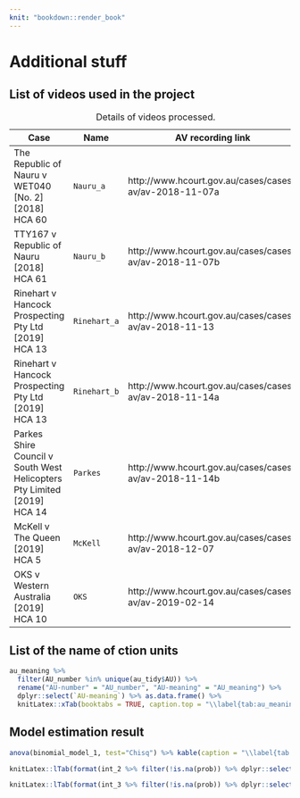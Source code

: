 ```yaml
---
knit: "bookdown::render_book"
---
```


\appendix

# Additional stuff

## List of videos used in the project

|Case|Name|AV recording link|
|----|--|----|
|The Republic of Nauru v WET040 [No. 2] [2018] HCA 60|`Nauru_a`|http://www.hcourt.gov.au/cases/cases-av/av-2018-11-07a|
|TTY167 v Republic of Nauru [2018] HCA 61|`Nauru_b`|http://www.hcourt.gov.au/cases/cases-av/av-2018-11-07b|
|Rinehart v Hancock Prospecting Pty Ltd [2019] HCA 13|`Rinehart_a`|http://www.hcourt.gov.au/cases/cases-av/av-2018-11-13|
|Rinehart v Hancock Prospecting Pty Ltd [2019] HCA 13|`Rinehart_b`|http://www.hcourt.gov.au/cases/cases-av/av-2018-11-14a|
|Parkes Shire Council v South West Helicopters Pty Limited [2019] HCA 14|`Parkes`|http://www.hcourt.gov.au/cases/cases-av/av-2018-11-14b|
|McKell v The Queen [2019] HCA 5|`McKell`|http://www.hcourt.gov.au/cases/cases-av/av-2018-12-07|
|OKS v Western Australia [2019] HCA 10|`OKS`|http://www.hcourt.gov.au/cases/cases-av/av-2019-02-14|

Table: Details of videos processed.

## List of the name of ction units

```r
au_meaning %>% 
  filter(AU_number %in% unique(au_tidy$AU)) %>% 
  rename("AU-number" = "AU_number", "AU-meaning" = "AU_meaning") %>% 
  dplyr::select(`AU-meaning`) %>% as.data.frame() %>% 
  knitLatex::xTab(booktabs = TRUE, caption.top = "\\label{tab:au_meaning} The meaning of all the action unit estimated")
```

## Model estimation result 

```r
anova(binomial_model_1, test="Chisq") %>% kable(caption = "\\label{tab:anova}ANOVA result")
```


```r
knitLatex::lTab(format(int_2 %>% filter(!is.na(prob)) %>% dplyr::select(-df), digits = 2), booktabs = TRUE, caption.firsthead = "\\label{tab:result_2} model result 2")
```


```r
knitLatex::lTab(format(int_3 %>% filter(!is.na(prob)) %>% dplyr::select(-df), digits = 2), booktabs = TRUE, caption.firsthead = "\\label{tab:result_3} model result 3")
```

